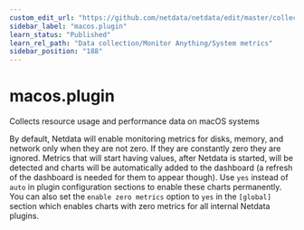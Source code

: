 ```yaml
---
custom_edit_url: "https://github.com/netdata/netdata/edit/master/collectors/macos.plugin/README.md"
sidebar_label: "macos.plugin"
learn_status: "Published"
learn_rel_path: "Data collection/Monitor Anything/System metrics"
sidebar_position: "188"
---
```



# macos.plugin

Collects resource usage and performance data on macOS systems

By default, Netdata will enable monitoring metrics for disks, memory, and network only when they are not zero. If they are constantly zero they are ignored. Metrics that will start having values, after Netdata is started, will be detected and charts will be automatically added to the dashboard (a refresh of the dashboard is needed for them to appear though). Use `yes` instead of `auto` in plugin configuration sections to enable these charts permanently. You can also set the `enable zero metrics` option to `yes` in the `[global]` section which enables charts with zero metrics for all internal Netdata plugins.


